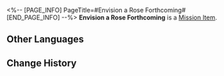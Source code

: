 <%-- [PAGE_INFO]
PageTitle=#Envision a Rose Forthcoming#
[END_PAGE_INFO] --%>
{{Item Infobox
|id          = 140420
|image       = Item Envision a Rose Forthcoming.png
|type        = Mission Item
|invCategory = Missions
|rarity      = 3
|effect      = 
|description = An old record tape discovered at the hotel in the Dreamscape, containing a single track titled "Envision a Rose Forthcoming."
}}
'''Envision a Rose Forthcoming''' is a [[Mission Item]].

==Other Languages==
{{Other Languages
|en   = Envision a Rose Forthcoming
|zhs  = 想象一朵未来的玫瑰
|zht  = 想像一朵未來的玫瑰
|ja   = 未来のバラを想像して
|ko   = 미래의 장미를 상상하며
|es   = Imagina una rosa floreciendo
|fr   = Vision d'une rose en éclosion
|ru   = «Представьте грядущую розу»
|th   = จินตนาการถึงกุหลาบแห่งอนาคต
|vi   = Tưởng Tượng Một Đóa Hồng Tương Lai
|de   = Fantasie einer Rose aus der Zukunft
|id   = Membayangkan Mawar Masa Depan
|pt   = Visão de uma Rosa Vindoura
}}

==Change History==
{{Change History|2.0}}
